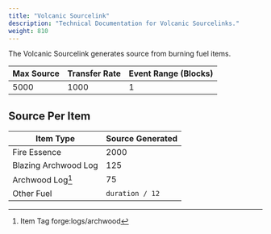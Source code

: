 ```yaml
---
title: "Volcanic Sourcelink"
description: "Technical Documentation for Volcanic Sourcelinks."
weight: 810
---
```


The Volcanic Sourcelink generates source from burning fuel items.

| Max Source | Transfer Rate | Event Range (Blocks) |
| ---------- | ------------- | -------------------- |
| 5000       | 1000          | 1                    |

## Source Per Item

| Item Type            | Source Generated |
| -------------------- | ---------------- |
| Fire Essence         | 2000             |
| Blazing Archwood Log | 125              |
| Archwood Log[^1]     | 75               |
| Other Fuel           | `duration / 12`  |

[^1]: <span class="badge text-bg-info">Item Tag</span> <span class="badge text-bg-dark">forge:logs/archwood</span>
